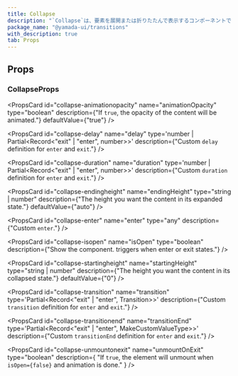 ```yaml
---
title: Collapse
description: "`Collapse`は、要素を展開または折りたたんで表示するコンポーネントです。"
package_name: "@yamada-ui/transitions"
with_description: true
tab: Props
---
```


## Props

### CollapseProps

<PropsCard id="collapse-about" name="about" type="string" />

<PropsCard id="collapse-accesskey" name="accessKey" type="string" />

<PropsCard
  id="collapse-animationopacity"
  name="animationOpacity"
  type="boolean"
  description={"If `true`, the opacity of the content will be animated."}
  defaultValue={"true"}
/>

<PropsCard
  id="collapse-aria-activedescendant"
  name="aria-activedescendant"
  type="string"
/>

<PropsCard id="collapse-aria-atomic" name="aria-atomic" type="Booleanish" />

<PropsCard
  id="collapse-aria-autocomplete"
  name="aria-autocomplete"
  type='"list" | "none" | "inline" | "both"'
/>

<PropsCard
  id="collapse-aria-braillelabel"
  name="aria-braillelabel"
  type="string"
/>

<PropsCard
  id="collapse-aria-brailleroledescription"
  name="aria-brailleroledescription"
  type="string"
/>

<PropsCard id="collapse-aria-busy" name="aria-busy" type="Booleanish" />

<PropsCard
  id="collapse-aria-checked"
  name="aria-checked"
  type='boolean | "true" | "false" | "mixed"'
/>

<PropsCard id="collapse-aria-colcount" name="aria-colcount" type="number" />

<PropsCard id="collapse-aria-colindex" name="aria-colindex" type="number" />

<PropsCard
  id="collapse-aria-colindextext"
  name="aria-colindextext"
  type="string"
/>

<PropsCard id="collapse-aria-colspan" name="aria-colspan" type="number" />

<PropsCard id="collapse-aria-controls" name="aria-controls" type="string" />

<PropsCard
  id="collapse-aria-current"
  name="aria-current"
  type='type ONLY_FOR_FORMAT =
  | boolean
  | "time"
  | "true"
  | "false"
  | "step"
  | "page"
  | "location"
  | "date"'
/>

<PropsCard
  id="collapse-aria-describedby"
  name="aria-describedby"
  type="string"
/>

<PropsCard
  id="collapse-aria-description"
  name="aria-description"
  type="string"
/>

<PropsCard id="collapse-aria-details" name="aria-details" type="string" />

<PropsCard id="collapse-aria-disabled" name="aria-disabled" type="Booleanish" />

<PropsCard
  id="collapse-aria-dropeffect"
  name="aria-dropeffect"
  type='"link" | "none" | "copy" | "move" | "execute" | "popup"'
/>

<PropsCard
  id="collapse-aria-errormessage"
  name="aria-errormessage"
  type="string"
/>

<PropsCard id="collapse-aria-expanded" name="aria-expanded" type="Booleanish" />

<PropsCard id="collapse-aria-flowto" name="aria-flowto" type="string" />

<PropsCard id="collapse-aria-grabbed" name="aria-grabbed" type="Booleanish" />

<PropsCard
  id="collapse-aria-haspopup"
  name="aria-haspopup"
  type='type ONLY_FOR_FORMAT =
  | boolean
  | "dialog"
  | "menu"
  | "true"
  | "false"
  | "grid"
  | "listbox"
  | "tree"'
/>

<PropsCard id="collapse-aria-hidden" name="aria-hidden" type="Booleanish" />

<PropsCard
  id="collapse-aria-invalid"
  name="aria-invalid"
  type='boolean | "true" | "false" | "grammar" | "spelling"'
/>

<PropsCard
  id="collapse-aria-keyshortcuts"
  name="aria-keyshortcuts"
  type="string"
/>

<PropsCard id="collapse-aria-label" name="aria-label" type="string" />

<PropsCard id="collapse-aria-labelledby" name="aria-labelledby" type="string" />

<PropsCard id="collapse-aria-level" name="aria-level" type="number" />

<PropsCard
  id="collapse-aria-live"
  name="aria-live"
  type='"off" | "assertive" | "polite"'
/>

<PropsCard id="collapse-aria-modal" name="aria-modal" type="Booleanish" />

<PropsCard
  id="collapse-aria-multiline"
  name="aria-multiline"
  type="Booleanish"
/>

<PropsCard
  id="collapse-aria-multiselectable"
  name="aria-multiselectable"
  type="Booleanish"
/>

<PropsCard
  id="collapse-aria-orientation"
  name="aria-orientation"
  type='"horizontal" | "vertical"'
/>

<PropsCard id="collapse-aria-owns" name="aria-owns" type="string" />

<PropsCard
  id="collapse-aria-placeholder"
  name="aria-placeholder"
  type="string"
/>

<PropsCard id="collapse-aria-posinset" name="aria-posinset" type="number" />

<PropsCard
  id="collapse-aria-pressed"
  name="aria-pressed"
  type='boolean | "true" | "false" | "mixed"'
/>

<PropsCard id="collapse-aria-readonly" name="aria-readonly" type="Booleanish" />

<PropsCard
  id="collapse-aria-relevant"
  name="aria-relevant"
  type='type ONLY_FOR_FORMAT =
  | "text"
  | "all"
  | "additions"
  | "additions removals"
  | "additions text"
  | "removals"
  | "removals additions"
  | "removals text"
  | "text additions"
  | "text removals"'
/>

<PropsCard id="collapse-aria-required" name="aria-required" type="Booleanish" />

<PropsCard
  id="collapse-aria-roledescription"
  name="aria-roledescription"
  type="string"
/>

<PropsCard id="collapse-aria-rowcount" name="aria-rowcount" type="number" />

<PropsCard id="collapse-aria-rowindex" name="aria-rowindex" type="number" />

<PropsCard
  id="collapse-aria-rowindextext"
  name="aria-rowindextext"
  type="string"
/>

<PropsCard id="collapse-aria-rowspan" name="aria-rowspan" type="number" />

<PropsCard id="collapse-aria-selected" name="aria-selected" type="Booleanish" />

<PropsCard id="collapse-aria-setsize" name="aria-setsize" type="number" />

<PropsCard
  id="collapse-aria-sort"
  name="aria-sort"
  type='"none" | "ascending" | "descending" | "other"'
/>

<PropsCard id="collapse-aria-valuemax" name="aria-valuemax" type="number" />

<PropsCard id="collapse-aria-valuemin" name="aria-valuemin" type="number" />

<PropsCard id="collapse-aria-valuenow" name="aria-valuenow" type="number" />

<PropsCard id="collapse-aria-valuetext" name="aria-valuetext" type="string" />

<PropsCard
  id="collapse-as"
  name="as"
  type='"symbol" | "object" | "a" | "abbr" | "address" | "area" | "article" | "aside" | "audio" | "b" | "base" | "bdi" | "bdo" | "big" | "blockquote" | "body" | "br" | "button" | "canvas" | ... 149 more ... | "view"'
/>

<PropsCard id="collapse-autocapitalize" name="autoCapitalize" type="string" />

<PropsCard id="collapse-autocorrect" name="autoCorrect" type="string" />

<PropsCard id="collapse-autofocus" name="autoFocus" type="boolean" />

<PropsCard id="collapse-autosave" name="autoSave" type="string" />

<PropsCard id="collapse-classname" name="className" type="string" />

<PropsCard id="collapse-content" name="content" type="string" />

<PropsCard
  id="collapse-contenteditable"
  name="contentEditable"
  type='"inherit" | Booleanish | "plaintext-only"'
/>

<PropsCard id="collapse-contextmenu" name="contextMenu" type="string" />

<PropsCard
  id="collapse-dangerouslysetinnerhtml"
  name="dangerouslySetInnerHTML"
  type="{ __html: string | TrustedHTML }"
/>

<PropsCard id="collapse-datatype" name="datatype" type="string" />

<PropsCard id="collapse-defaultchecked" name="defaultChecked" type="boolean" />

<PropsCard
  id="collapse-defaultvalue"
  name="defaultValue"
  type="string | number | readonly string[]"
/>

<PropsCard
  id="collapse-delay"
  name="delay"
  type='number | Partial<Record<"exit" | "enter", number>>'
  description={"Custom `delay` definition for `enter` and `exit`."}
/>

<PropsCard id="collapse-dir" name="dir" type="string" />

<PropsCard id="collapse-draggable" name="draggable" type="Booleanish" />

<PropsCard
  id="collapse-duration"
  name="duration"
  type='number | Partial<Record<"exit" | "enter", number>>'
  description={"Custom `duration` definition for `enter` and `exit`."}
/>

<PropsCard
  id="collapse-endingheight"
  name="endingHeight"
  type="string | number"
  description={"The height you want the content in its expanded state."}
  defaultValue={"auto"}
/>

<PropsCard
  id="collapse-enter"
  name="enter"
  type="any"
  description={"Custom `enter`."}
/>

<PropsCard id="collapse-hidden" name="hidden" type="boolean" />

<PropsCard id="collapse-id" name="id" type="string" />

<PropsCard id="collapse-inlist" name="inlist" type="any" />

<PropsCard
  id="collapse-inputmode"
  name="inputMode"
  type='type ONLY_FOR_FORMAT =
  | "search"
  | "text"
  | "none"
  | "tel"
  | "url"
  | "email"
  | "numeric"
  | "decimal"'
/>

<PropsCard id="collapse-is" name="is" type="string" />

<PropsCard
  id="collapse-isopen"
  name="isOpen"
  type="boolean"
  description={"Show the component. triggers when enter or exit states."}
/>

<PropsCard id="collapse-itemid" name="itemID" type="string" />

<PropsCard id="collapse-itemprop" name="itemProp" type="string" />

<PropsCard id="collapse-itemref" name="itemRef" type="string" />

<PropsCard id="collapse-itemscope" name="itemScope" type="boolean" />

<PropsCard id="collapse-itemtype" name="itemType" type="string" />

<PropsCard id="collapse-lang" name="lang" type="string" />

<PropsCard id="collapse-nonce" name="nonce" type="string" />

<PropsCard
  id="collapse-onabort"
  name="onAbort"
  type="ReactEventHandler<HTMLDivElement>"
/>

<PropsCard
  id="collapse-onabortcapture"
  name="onAbortCapture"
  type="ReactEventHandler<HTMLDivElement>"
/>

<PropsCard
  id="collapse-onanimationend"
  name="onAnimationEnd"
  type="AnimationEventHandler<HTMLDivElement>"
/>

<PropsCard
  id="collapse-onanimationendcapture"
  name="onAnimationEndCapture"
  type="AnimationEventHandler<HTMLDivElement>"
/>

<PropsCard
  id="collapse-onanimationiteration"
  name="onAnimationIteration"
  type="AnimationEventHandler<HTMLDivElement>"
/>

<PropsCard
  id="collapse-onanimationiterationcapture"
  name="onAnimationIterationCapture"
  type="AnimationEventHandler<HTMLDivElement>"
/>

<PropsCard
  id="collapse-onanimationstartcapture"
  name="onAnimationStartCapture"
  type="AnimationEventHandler<HTMLDivElement>"
/>

<PropsCard
  id="collapse-onauxclick"
  name="onAuxClick"
  type="MouseEventHandler<HTMLDivElement>"
/>

<PropsCard
  id="collapse-onauxclickcapture"
  name="onAuxClickCapture"
  type="MouseEventHandler<HTMLDivElement>"
/>

<PropsCard
  id="collapse-onbeforeinput"
  name="onBeforeInput"
  type="FormEventHandler<HTMLDivElement>"
/>

<PropsCard
  id="collapse-onbeforeinputcapture"
  name="onBeforeInputCapture"
  type="FormEventHandler<HTMLDivElement>"
/>

<PropsCard
  id="collapse-onblur"
  name="onBlur"
  type="FocusEventHandler<HTMLDivElement>"
/>

<PropsCard
  id="collapse-onblurcapture"
  name="onBlurCapture"
  type="FocusEventHandler<HTMLDivElement>"
/>

<PropsCard
  id="collapse-oncanplay"
  name="onCanPlay"
  type="ReactEventHandler<HTMLDivElement>"
/>

<PropsCard
  id="collapse-oncanplaycapture"
  name="onCanPlayCapture"
  type="ReactEventHandler<HTMLDivElement>"
/>

<PropsCard
  id="collapse-oncanplaythrough"
  name="onCanPlayThrough"
  type="ReactEventHandler<HTMLDivElement>"
/>

<PropsCard
  id="collapse-oncanplaythroughcapture"
  name="onCanPlayThroughCapture"
  type="ReactEventHandler<HTMLDivElement>"
/>

<PropsCard
  id="collapse-onchange"
  name="onChange"
  type="FormEventHandler<HTMLDivElement>"
/>

<PropsCard
  id="collapse-onchangecapture"
  name="onChangeCapture"
  type="FormEventHandler<HTMLDivElement>"
/>

<PropsCard
  id="collapse-onclick"
  name="onClick"
  type="MouseEventHandler<HTMLDivElement>"
/>

<PropsCard
  id="collapse-onclickcapture"
  name="onClickCapture"
  type="MouseEventHandler<HTMLDivElement>"
/>

<PropsCard
  id="collapse-oncompositionend"
  name="onCompositionEnd"
  type="CompositionEventHandler<HTMLDivElement>"
/>

<PropsCard
  id="collapse-oncompositionendcapture"
  name="onCompositionEndCapture"
  type="CompositionEventHandler<HTMLDivElement>"
/>

<PropsCard
  id="collapse-oncompositionstart"
  name="onCompositionStart"
  type="CompositionEventHandler<HTMLDivElement>"
/>

<PropsCard
  id="collapse-oncompositionstartcapture"
  name="onCompositionStartCapture"
  type="CompositionEventHandler<HTMLDivElement>"
/>

<PropsCard
  id="collapse-oncompositionupdate"
  name="onCompositionUpdate"
  type="CompositionEventHandler<HTMLDivElement>"
/>

<PropsCard
  id="collapse-oncompositionupdatecapture"
  name="onCompositionUpdateCapture"
  type="CompositionEventHandler<HTMLDivElement>"
/>

<PropsCard
  id="collapse-oncontextmenu"
  name="onContextMenu"
  type="MouseEventHandler<HTMLDivElement>"
/>

<PropsCard
  id="collapse-oncontextmenucapture"
  name="onContextMenuCapture"
  type="MouseEventHandler<HTMLDivElement>"
/>

<PropsCard
  id="collapse-oncopy"
  name="onCopy"
  type="ClipboardEventHandler<HTMLDivElement>"
/>

<PropsCard
  id="collapse-oncopycapture"
  name="onCopyCapture"
  type="ClipboardEventHandler<HTMLDivElement>"
/>

<PropsCard
  id="collapse-oncut"
  name="onCut"
  type="ClipboardEventHandler<HTMLDivElement>"
/>

<PropsCard
  id="collapse-oncutcapture"
  name="onCutCapture"
  type="ClipboardEventHandler<HTMLDivElement>"
/>

<PropsCard
  id="collapse-ondoubleclick"
  name="onDoubleClick"
  type="MouseEventHandler<HTMLDivElement>"
/>

<PropsCard
  id="collapse-ondoubleclickcapture"
  name="onDoubleClickCapture"
  type="MouseEventHandler<HTMLDivElement>"
/>

<PropsCard
  id="collapse-ondragcapture"
  name="onDragCapture"
  type="DragEventHandler<HTMLDivElement>"
/>

<PropsCard
  id="collapse-ondragendcapture"
  name="onDragEndCapture"
  type="DragEventHandler<HTMLDivElement>"
/>

<PropsCard
  id="collapse-ondragenter"
  name="onDragEnter"
  type="DragEventHandler<HTMLDivElement>"
/>

<PropsCard
  id="collapse-ondragentercapture"
  name="onDragEnterCapture"
  type="DragEventHandler<HTMLDivElement>"
/>

<PropsCard
  id="collapse-ondragexit"
  name="onDragExit"
  type="DragEventHandler<HTMLDivElement>"
/>

<PropsCard
  id="collapse-ondragexitcapture"
  name="onDragExitCapture"
  type="DragEventHandler<HTMLDivElement>"
/>

<PropsCard
  id="collapse-ondragleave"
  name="onDragLeave"
  type="DragEventHandler<HTMLDivElement>"
/>

<PropsCard
  id="collapse-ondragleavecapture"
  name="onDragLeaveCapture"
  type="DragEventHandler<HTMLDivElement>"
/>

<PropsCard
  id="collapse-ondragover"
  name="onDragOver"
  type="DragEventHandler<HTMLDivElement>"
/>

<PropsCard
  id="collapse-ondragovercapture"
  name="onDragOverCapture"
  type="DragEventHandler<HTMLDivElement>"
/>

<PropsCard
  id="collapse-ondragstartcapture"
  name="onDragStartCapture"
  type="DragEventHandler<HTMLDivElement>"
/>

<PropsCard
  id="collapse-ondrop"
  name="onDrop"
  type="DragEventHandler<HTMLDivElement>"
/>

<PropsCard
  id="collapse-ondropcapture"
  name="onDropCapture"
  type="DragEventHandler<HTMLDivElement>"
/>

<PropsCard
  id="collapse-ondurationchange"
  name="onDurationChange"
  type="ReactEventHandler<HTMLDivElement>"
/>

<PropsCard
  id="collapse-ondurationchangecapture"
  name="onDurationChangeCapture"
  type="ReactEventHandler<HTMLDivElement>"
/>

<PropsCard
  id="collapse-onemptied"
  name="onEmptied"
  type="ReactEventHandler<HTMLDivElement>"
/>

<PropsCard
  id="collapse-onemptiedcapture"
  name="onEmptiedCapture"
  type="ReactEventHandler<HTMLDivElement>"
/>

<PropsCard
  id="collapse-onencrypted"
  name="onEncrypted"
  type="ReactEventHandler<HTMLDivElement>"
/>

<PropsCard
  id="collapse-onencryptedcapture"
  name="onEncryptedCapture"
  type="ReactEventHandler<HTMLDivElement>"
/>

<PropsCard
  id="collapse-onended"
  name="onEnded"
  type="ReactEventHandler<HTMLDivElement>"
/>

<PropsCard
  id="collapse-onendedcapture"
  name="onEndedCapture"
  type="ReactEventHandler<HTMLDivElement>"
/>

<PropsCard
  id="collapse-onerror"
  name="onError"
  type="ReactEventHandler<HTMLDivElement>"
/>

<PropsCard
  id="collapse-onerrorcapture"
  name="onErrorCapture"
  type="ReactEventHandler<HTMLDivElement>"
/>

<PropsCard
  id="collapse-onfocus"
  name="onFocus"
  type="FocusEventHandler<HTMLDivElement>"
/>

<PropsCard
  id="collapse-onfocuscapture"
  name="onFocusCapture"
  type="FocusEventHandler<HTMLDivElement>"
/>

<PropsCard
  id="collapse-ongotpointercapture"
  name="onGotPointerCapture"
  type="PointerEventHandler<HTMLDivElement>"
/>

<PropsCard
  id="collapse-ongotpointercapturecapture"
  name="onGotPointerCaptureCapture"
  type="PointerEventHandler<HTMLDivElement>"
/>

<PropsCard
  id="collapse-oninput"
  name="onInput"
  type="FormEventHandler<HTMLDivElement>"
/>

<PropsCard
  id="collapse-oninputcapture"
  name="onInputCapture"
  type="FormEventHandler<HTMLDivElement>"
/>

<PropsCard
  id="collapse-oninvalid"
  name="onInvalid"
  type="FormEventHandler<HTMLDivElement>"
/>

<PropsCard
  id="collapse-oninvalidcapture"
  name="onInvalidCapture"
  type="FormEventHandler<HTMLDivElement>"
/>

<PropsCard
  id="collapse-onkeydown"
  name="onKeyDown"
  type="KeyboardEventHandler<HTMLDivElement>"
/>

<PropsCard
  id="collapse-onkeydowncapture"
  name="onKeyDownCapture"
  type="KeyboardEventHandler<HTMLDivElement>"
/>

<PropsCard
  id="collapse-onkeypress"
  name="onKeyPress"
  type="KeyboardEventHandler<HTMLDivElement>"
/>

<PropsCard
  id="collapse-onkeypresscapture"
  name="onKeyPressCapture"
  type="KeyboardEventHandler<HTMLDivElement>"
/>

<PropsCard
  id="collapse-onkeyup"
  name="onKeyUp"
  type="KeyboardEventHandler<HTMLDivElement>"
/>

<PropsCard
  id="collapse-onkeyupcapture"
  name="onKeyUpCapture"
  type="KeyboardEventHandler<HTMLDivElement>"
/>

<PropsCard
  id="collapse-onload"
  name="onLoad"
  type="ReactEventHandler<HTMLDivElement>"
/>

<PropsCard
  id="collapse-onloadcapture"
  name="onLoadCapture"
  type="ReactEventHandler<HTMLDivElement>"
/>

<PropsCard
  id="collapse-onloadeddata"
  name="onLoadedData"
  type="ReactEventHandler<HTMLDivElement>"
/>

<PropsCard
  id="collapse-onloadeddatacapture"
  name="onLoadedDataCapture"
  type="ReactEventHandler<HTMLDivElement>"
/>

<PropsCard
  id="collapse-onloadedmetadata"
  name="onLoadedMetadata"
  type="ReactEventHandler<HTMLDivElement>"
/>

<PropsCard
  id="collapse-onloadedmetadatacapture"
  name="onLoadedMetadataCapture"
  type="ReactEventHandler<HTMLDivElement>"
/>

<PropsCard
  id="collapse-onloadstart"
  name="onLoadStart"
  type="ReactEventHandler<HTMLDivElement>"
/>

<PropsCard
  id="collapse-onloadstartcapture"
  name="onLoadStartCapture"
  type="ReactEventHandler<HTMLDivElement>"
/>

<PropsCard
  id="collapse-onlostpointercapture"
  name="onLostPointerCapture"
  type="PointerEventHandler<HTMLDivElement>"
/>

<PropsCard
  id="collapse-onlostpointercapturecapture"
  name="onLostPointerCaptureCapture"
  type="PointerEventHandler<HTMLDivElement>"
/>

<PropsCard
  id="collapse-onmousedown"
  name="onMouseDown"
  type="MouseEventHandler<HTMLDivElement>"
/>

<PropsCard
  id="collapse-onmousedowncapture"
  name="onMouseDownCapture"
  type="MouseEventHandler<HTMLDivElement>"
/>

<PropsCard
  id="collapse-onmouseenter"
  name="onMouseEnter"
  type="MouseEventHandler<HTMLDivElement>"
/>

<PropsCard
  id="collapse-onmouseleave"
  name="onMouseLeave"
  type="MouseEventHandler<HTMLDivElement>"
/>

<PropsCard
  id="collapse-onmousemove"
  name="onMouseMove"
  type="MouseEventHandler<HTMLDivElement>"
/>

<PropsCard
  id="collapse-onmousemovecapture"
  name="onMouseMoveCapture"
  type="MouseEventHandler<HTMLDivElement>"
/>

<PropsCard
  id="collapse-onmouseout"
  name="onMouseOut"
  type="MouseEventHandler<HTMLDivElement>"
/>

<PropsCard
  id="collapse-onmouseoutcapture"
  name="onMouseOutCapture"
  type="MouseEventHandler<HTMLDivElement>"
/>

<PropsCard
  id="collapse-onmouseover"
  name="onMouseOver"
  type="MouseEventHandler<HTMLDivElement>"
/>

<PropsCard
  id="collapse-onmouseovercapture"
  name="onMouseOverCapture"
  type="MouseEventHandler<HTMLDivElement>"
/>

<PropsCard
  id="collapse-onmouseup"
  name="onMouseUp"
  type="MouseEventHandler<HTMLDivElement>"
/>

<PropsCard
  id="collapse-onmouseupcapture"
  name="onMouseUpCapture"
  type="MouseEventHandler<HTMLDivElement>"
/>

<PropsCard
  id="collapse-onpaste"
  name="onPaste"
  type="ClipboardEventHandler<HTMLDivElement>"
/>

<PropsCard
  id="collapse-onpastecapture"
  name="onPasteCapture"
  type="ClipboardEventHandler<HTMLDivElement>"
/>

<PropsCard
  id="collapse-onpause"
  name="onPause"
  type="ReactEventHandler<HTMLDivElement>"
/>

<PropsCard
  id="collapse-onpausecapture"
  name="onPauseCapture"
  type="ReactEventHandler<HTMLDivElement>"
/>

<PropsCard
  id="collapse-onplay"
  name="onPlay"
  type="ReactEventHandler<HTMLDivElement>"
/>

<PropsCard
  id="collapse-onplaycapture"
  name="onPlayCapture"
  type="ReactEventHandler<HTMLDivElement>"
/>

<PropsCard
  id="collapse-onplaying"
  name="onPlaying"
  type="ReactEventHandler<HTMLDivElement>"
/>

<PropsCard
  id="collapse-onplayingcapture"
  name="onPlayingCapture"
  type="ReactEventHandler<HTMLDivElement>"
/>

<PropsCard
  id="collapse-onpointercancel"
  name="onPointerCancel"
  type="PointerEventHandler<HTMLDivElement>"
/>

<PropsCard
  id="collapse-onpointercancelcapture"
  name="onPointerCancelCapture"
  type="PointerEventHandler<HTMLDivElement>"
/>

<PropsCard
  id="collapse-onpointerdown"
  name="onPointerDown"
  type="PointerEventHandler<HTMLDivElement>"
/>

<PropsCard
  id="collapse-onpointerdowncapture"
  name="onPointerDownCapture"
  type="PointerEventHandler<HTMLDivElement>"
/>

<PropsCard
  id="collapse-onpointerenter"
  name="onPointerEnter"
  type="PointerEventHandler<HTMLDivElement>"
/>

<PropsCard
  id="collapse-onpointerentercapture"
  name="onPointerEnterCapture"
  type="PointerEventHandler<HTMLDivElement>"
/>

<PropsCard
  id="collapse-onpointerleave"
  name="onPointerLeave"
  type="PointerEventHandler<HTMLDivElement>"
/>

<PropsCard
  id="collapse-onpointerleavecapture"
  name="onPointerLeaveCapture"
  type="PointerEventHandler<HTMLDivElement>"
/>

<PropsCard
  id="collapse-onpointermove"
  name="onPointerMove"
  type="PointerEventHandler<HTMLDivElement>"
/>

<PropsCard
  id="collapse-onpointermovecapture"
  name="onPointerMoveCapture"
  type="PointerEventHandler<HTMLDivElement>"
/>

<PropsCard
  id="collapse-onpointerout"
  name="onPointerOut"
  type="PointerEventHandler<HTMLDivElement>"
/>

<PropsCard
  id="collapse-onpointeroutcapture"
  name="onPointerOutCapture"
  type="PointerEventHandler<HTMLDivElement>"
/>

<PropsCard
  id="collapse-onpointerover"
  name="onPointerOver"
  type="PointerEventHandler<HTMLDivElement>"
/>

<PropsCard
  id="collapse-onpointerovercapture"
  name="onPointerOverCapture"
  type="PointerEventHandler<HTMLDivElement>"
/>

<PropsCard
  id="collapse-onpointerup"
  name="onPointerUp"
  type="PointerEventHandler<HTMLDivElement>"
/>

<PropsCard
  id="collapse-onpointerupcapture"
  name="onPointerUpCapture"
  type="PointerEventHandler<HTMLDivElement>"
/>

<PropsCard
  id="collapse-onprogress"
  name="onProgress"
  type="ReactEventHandler<HTMLDivElement>"
/>

<PropsCard
  id="collapse-onprogresscapture"
  name="onProgressCapture"
  type="ReactEventHandler<HTMLDivElement>"
/>

<PropsCard
  id="collapse-onratechange"
  name="onRateChange"
  type="ReactEventHandler<HTMLDivElement>"
/>

<PropsCard
  id="collapse-onratechangecapture"
  name="onRateChangeCapture"
  type="ReactEventHandler<HTMLDivElement>"
/>

<PropsCard
  id="collapse-onreset"
  name="onReset"
  type="FormEventHandler<HTMLDivElement>"
/>

<PropsCard
  id="collapse-onresetcapture"
  name="onResetCapture"
  type="FormEventHandler<HTMLDivElement>"
/>

<PropsCard
  id="collapse-onresize"
  name="onResize"
  type="ReactEventHandler<HTMLDivElement>"
/>

<PropsCard
  id="collapse-onresizecapture"
  name="onResizeCapture"
  type="ReactEventHandler<HTMLDivElement>"
/>

<PropsCard
  id="collapse-onscroll"
  name="onScroll"
  type="UIEventHandler<HTMLDivElement>"
/>

<PropsCard
  id="collapse-onscrollcapture"
  name="onScrollCapture"
  type="UIEventHandler<HTMLDivElement>"
/>

<PropsCard
  id="collapse-onseeked"
  name="onSeeked"
  type="ReactEventHandler<HTMLDivElement>"
/>

<PropsCard
  id="collapse-onseekedcapture"
  name="onSeekedCapture"
  type="ReactEventHandler<HTMLDivElement>"
/>

<PropsCard
  id="collapse-onseeking"
  name="onSeeking"
  type="ReactEventHandler<HTMLDivElement>"
/>

<PropsCard
  id="collapse-onseekingcapture"
  name="onSeekingCapture"
  type="ReactEventHandler<HTMLDivElement>"
/>

<PropsCard
  id="collapse-onselect"
  name="onSelect"
  type="ReactEventHandler<HTMLDivElement>"
/>

<PropsCard
  id="collapse-onselectcapture"
  name="onSelectCapture"
  type="ReactEventHandler<HTMLDivElement>"
/>

<PropsCard
  id="collapse-onstalled"
  name="onStalled"
  type="ReactEventHandler<HTMLDivElement>"
/>

<PropsCard
  id="collapse-onstalledcapture"
  name="onStalledCapture"
  type="ReactEventHandler<HTMLDivElement>"
/>

<PropsCard
  id="collapse-onsubmit"
  name="onSubmit"
  type="FormEventHandler<HTMLDivElement>"
/>

<PropsCard
  id="collapse-onsubmitcapture"
  name="onSubmitCapture"
  type="FormEventHandler<HTMLDivElement>"
/>

<PropsCard
  id="collapse-onsuspend"
  name="onSuspend"
  type="ReactEventHandler<HTMLDivElement>"
/>

<PropsCard
  id="collapse-onsuspendcapture"
  name="onSuspendCapture"
  type="ReactEventHandler<HTMLDivElement>"
/>

<PropsCard
  id="collapse-ontimeupdate"
  name="onTimeUpdate"
  type="ReactEventHandler<HTMLDivElement>"
/>

<PropsCard
  id="collapse-ontimeupdatecapture"
  name="onTimeUpdateCapture"
  type="ReactEventHandler<HTMLDivElement>"
/>

<PropsCard
  id="collapse-ontouchcancel"
  name="onTouchCancel"
  type="TouchEventHandler<HTMLDivElement>"
/>

<PropsCard
  id="collapse-ontouchcancelcapture"
  name="onTouchCancelCapture"
  type="TouchEventHandler<HTMLDivElement>"
/>

<PropsCard
  id="collapse-ontouchend"
  name="onTouchEnd"
  type="TouchEventHandler<HTMLDivElement>"
/>

<PropsCard
  id="collapse-ontouchendcapture"
  name="onTouchEndCapture"
  type="TouchEventHandler<HTMLDivElement>"
/>

<PropsCard
  id="collapse-ontouchmove"
  name="onTouchMove"
  type="TouchEventHandler<HTMLDivElement>"
/>

<PropsCard
  id="collapse-ontouchmovecapture"
  name="onTouchMoveCapture"
  type="TouchEventHandler<HTMLDivElement>"
/>

<PropsCard
  id="collapse-ontouchstart"
  name="onTouchStart"
  type="TouchEventHandler<HTMLDivElement>"
/>

<PropsCard
  id="collapse-ontouchstartcapture"
  name="onTouchStartCapture"
  type="TouchEventHandler<HTMLDivElement>"
/>

<PropsCard
  id="collapse-ontransitionend"
  name="onTransitionEnd"
  type="TransitionEventHandler<HTMLDivElement>"
/>

<PropsCard
  id="collapse-ontransitionendcapture"
  name="onTransitionEndCapture"
  type="TransitionEventHandler<HTMLDivElement>"
/>

<PropsCard
  id="collapse-onvolumechange"
  name="onVolumeChange"
  type="ReactEventHandler<HTMLDivElement>"
/>

<PropsCard
  id="collapse-onvolumechangecapture"
  name="onVolumeChangeCapture"
  type="ReactEventHandler<HTMLDivElement>"
/>

<PropsCard
  id="collapse-onwaiting"
  name="onWaiting"
  type="ReactEventHandler<HTMLDivElement>"
/>

<PropsCard
  id="collapse-onwaitingcapture"
  name="onWaitingCapture"
  type="ReactEventHandler<HTMLDivElement>"
/>

<PropsCard
  id="collapse-onwheel"
  name="onWheel"
  type="WheelEventHandler<HTMLDivElement>"
/>

<PropsCard
  id="collapse-onwheelcapture"
  name="onWheelCapture"
  type="WheelEventHandler<HTMLDivElement>"
/>

<PropsCard id="collapse-prefix" name="prefix" type="string" />

<PropsCard id="collapse-property" name="property" type="string" />

<PropsCard id="collapse-radiogroup" name="radioGroup" type="string" />

<PropsCard id="collapse-rel" name="rel" type="string" />

<PropsCard id="collapse-resource" name="resource" type="string" />

<PropsCard id="collapse-results" name="results" type="number" />

<PropsCard id="collapse-rev" name="rev" type="string" />

<PropsCard id="collapse-role" name="role" type="AriaRole" />

<PropsCard id="collapse-security" name="security" type="string" />

<PropsCard id="collapse-slot" name="slot" type="string" />

<PropsCard id="collapse-spellcheck" name="spellCheck" type="Booleanish" />

<PropsCard
  id="collapse-startingheight"
  name="startingHeight"
  type="string | number"
  description={"The height you want the content in its collapsed state."}
  defaultValue={"0"}
/>

<PropsCard
  id="collapse-suppresscontenteditablewarning"
  name="suppressContentEditableWarning"
  type="boolean"
/>

<PropsCard
  id="collapse-suppresshydrationwarning"
  name="suppressHydrationWarning"
  type="boolean"
/>

<PropsCard id="collapse-tabindex" name="tabIndex" type="number" />

<PropsCard id="collapse-title" name="title" type="string" />

<PropsCard
  id="collapse-transition"
  name="transition"
  type='Partial<Record<"exit" | "enter", Transition>>'
  description={"Custom `transition` definition for `enter` and `exit`."}
/>

<PropsCard
  id="collapse-transitionend"
  name="transitionEnd"
  type='Partial<Record<"exit" | "enter", MakeCustomValueType<TargetProperties>>>'
  description={"Custom `transitionEnd` definition for `enter` and `exit`."}
/>

<PropsCard id="collapse-translate" name="translate" type='"yes" | "no"' />

<PropsCard id="collapse-typeof" name="typeof" type="string" />

<PropsCard
  id="collapse-unmountonexit"
  name="unmountOnExit"
  type="boolean"
  description={
    "If `true`, the element will unmount when `isOpen={false}` and animation is done."
  }
/>

<PropsCard id="collapse-unselectable" name="unselectable" type='"on" | "off"' />

<PropsCard id="collapse-vocab" name="vocab" type="string" />
